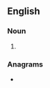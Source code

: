 ==English==

===Noun===
{{head|en|noun plural form}}

# {{plural of|cataphile|lang=en}}

===Anagrams===
* {{anagrams|en|acephalist|caliphates|chaptalise}}